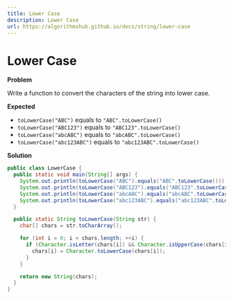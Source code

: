 ```yaml
---
title: Lower Case
description: Lower Case
url: https://algorithmshub.github.io/docs/string/lower-case
---
```


# Lower Case

**Problem**

Write a function to convert the characters of the string into lower case.

**Expected**

* ```toLowerCase("ABC")``` equals to ```"ABC".toLowerCase()```
* ```toLowerCase("ABC123")``` equals to ```"ABC123".toLowerCase()```
* ```toLowerCase("abcABC")``` equals to ```"abcABC".toLowerCase()```
* ```toLowerCase("abc123ABC")``` equals to ```"abc123ABC".toLowerCase()```

**Solution**

```java
public class LowerCase {
  public static void main(String[] args) {
    System.out.println(toLowerCase("ABC").equals("ABC".toLowerCase()));
    System.out.println(toLowerCase("ABC123").equals("ABC123".toLowerCase()));
    System.out.println(toLowerCase("abcABC").equals("abcABC".toLowerCase()));
    System.out.println(toLowerCase("abc123ABC").equals("abc123ABC".toLowerCase()));
  }

  public static String toLowerCase(String str) {
    char[] chars = str.toCharArray();

    for (int i = 0; i < chars.length; ++i) {
      if (Character.isLetter(chars[i]) && Character.isUpperCase(chars[i])) {
        chars[i] = Character.toLowerCase(chars[i]);
      }
    }

    return new String(chars);
  }
}
```
